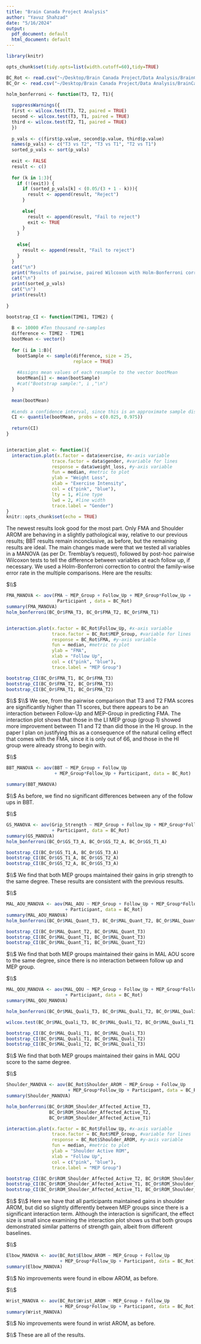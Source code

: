 ```yaml
---
title: "Brain Canada Project Analysis"
author: "Yavuz Shahzad"
date: "5/16/2024"
output:
  pdf_document: default
  html_document: default
---
```


```r
library(knitr)

opts_chunk$set(tidy.opts=list(width.cutoff=60),tidy=TRUE)

BC_Rot <- read.csv("~/Desktop/Brain Canada Project/Data Analysis/BrainCanadaFinalRotated.csv")
BC_Or <- read.csv("~/Desktop/Brain Canada Project/Data Analysis/BrainCanada.csv")

holm_bonferroni <- function(T3, T2, T1){
  
  suppressWarnings({
  first <- wilcox.test(T3, T2, paired = TRUE)
  second <- wilcox.test(T3, T1, paired = TRUE)
  third <- wilcox.test(T2, T1, paired = TRUE)
  })
  
  p_vals <- c(first$p.value, second$p.value, third$p.value)
  names(p_vals) <- c("T3 vs T2", "T3 vs T1", "T2 vs T1")
  sorted_p_vals <- sort(p_vals)
  
  exit <- FALSE
  result <- c()
  
  for (k in 1:3){
    if (!(exit)) {
      if (sorted_p_vals[k] < (0.05/(3 + 1 - k))){
        result <- append(result, "Reject")
      }
      
      else{
        result <- append(result, "Fail to reject")
        exit <- TRUE
      }
    }
    
    else{
      result <- append(result, "Fail to reject")
    }
  }
  cat("\n")
  print("Results of pairwise, paired Wilcoxon with Holm-Bonferroni correction for multiple comparisons")
  cat("\n")
  print(sorted_p_vals)
  cat("\n")
  print(result)
  
}

bootstrap_CI <- function(TIME1, TIME2) {
  
  B <- 10000 #Ten thousand re-samples
  difference <- TIME2 - TIME1
  bootMean <- vector()
  
  for (i in 1:B){
    bootSample <- sample(difference, size = 25,
                         replace = TRUE)
    
    #Assigns mean values of each resample to the vector bootMean
    bootMean[i] <- mean(bootSample)
    #cat("Bootstrap sample:", i ,"\n")
  }
  
  mean(bootMean)
  
  #Lends a confidence interval, since this is an approximate sample distribution.
  CI <- quantile(bootMean, probs = c(0.025, 0.975))
  
  return(CI)
}


interaction_plot <- function(){
  interaction.plot(x.factor = data$exercise, #x-axis variable
                 trace.factor = data$gender, #variable for lines
                 response = data$weight_loss, #y-axis variable
                 fun = median, #metric to plot
                 ylab = "Weight Loss",
                 xlab = "Exercise Intensity",
                 col = c("pink", "blue"),
                 lty = 1, #line type
                 lwd = 2, #line width
                 trace.label = "Gender")
}
knitr::opts_chunk$set(echo = TRUE)
```

The newest results look good for the most part. Only FMA and Shoulder AROM are behaving in a slightly pathological way, relative to our previous results; BBT results remain inconclusive, as before, but the remaining results are ideal. The main changes made were that we tested all variables in a MANOVA (as per Dr. Tremblay's request), followed by post-hoc pairwise Wilcoxon tests to tell the difference between variables at each follow up, if necessary. We used a Holm-Bonferroni correction to control the family-wise error rate in the multiple comparisons. Here are the results:

$\\$
\textbf{FMA}

```r
FMA_MANOVA <- aov(FMA ~ MEP_Group + Follow_Up + MEP_Group*Follow_Up + 
                   Participant , data = BC_Rot)
summary(FMA_MANOVA)
holm_bonferroni(BC_Or$FMA_T3, BC_Or$FMA_T2, BC_Or$FMA_T1)


interaction.plot(x.factor = BC_Rot$Follow_Up, #x-axis variable
                 trace.factor = BC_Rot$MEP_Group, #variable for lines
                 response = BC_Rot$FMA, #y-axis variable
                 fun = median, #metric to plot
                 ylab = "FMA",
                 xlab = "Follow Up",
                 col = c("pink", "blue"),
                 trace.label = "MEP Group")

bootstrap_CI(BC_Or$FMA_T1, BC_Or$FMA_T3)
bootstrap_CI(BC_Or$FMA_T2, BC_Or$FMA_T3)
bootstrap_CI(BC_Or$FMA_T1, BC_Or$FMA_T2)
```
$\\$
$\\$
We see, from the pairwise comparison that T3 and T2 FMA scores are significantly higher than T1 scores, but there appears to be an interaction between Follow-Up and MEP-Group in predicting FMA. The interaction plot shows that those in the LI MEP group (group 1) showed more improvement between T1 and T2 than did those in the HI group. In the paper I plan on justifying this as a consequence of the natural ceiling effect that comes with the FMA, since it is only out of 66, and those in the HI group were already strong to begin with.

$\\$
\textbf{BBT}

```r
BBT_MANOVA <- aov(BBT ~ MEP_Group + Follow_Up
                  + MEP_Group*Follow_Up + Participant, data = BC_Rot)

summary(BBT_MANOVA)
```
$\\$
As before, we find no significant differences between any of the follow ups in BBT. 

$\\$
\textbf{Grip Strength}

```r
GS_MANOVA <- aov(Grip_Strength ~ MEP_Group + Follow_Up + MEP_Group*Follow_Up 
                 + Participant, data = BC_Rot)
summary(GS_MANOVA)
holm_bonferroni(BC_Or$GS_T3_A, BC_Or$GS_T2_A, BC_Or$GS_T1_A)

bootstrap_CI(BC_Or$GS_T1_A, BC_Or$GS_T3_A)
bootstrap_CI(BC_Or$GS_T1_A, BC_Or$GS_T2_A)
bootstrap_CI(BC_Or$GS_T2_A, BC_Or$GS_T3_A)
```
$\\$
We find that both MEP groups maintained their gains in grip strength to the same degree. These results are consistent with the previous results. 

$\\$
\textbf{MAL AOU}

```r
MAL_AOU_MANOVA <- aov(MAL_AOU ~ MEP_Group + Follow_Up + MEP_Group*Follow_Up 
                      + Participant, data = BC_Rot)
summary(MAL_AOU_MANOVA)
holm_bonferroni(BC_Or$MAL_Quant_T3, BC_Or$MAL_Quant_T2, BC_Or$MAL_Quant_T1)

bootstrap_CI(BC_Or$MAL_Quant_T2, BC_Or$MAL_Quant_T3)
bootstrap_CI(BC_Or$MAL_Quant_T1, BC_Or$MAL_Quant_T3)
bootstrap_CI(BC_Or$MAL_Quant_T1, BC_Or$MAL_Quant_T2)

```
$\\$
We find that both MEP groups maintained their gains in MAL AOU score to the same degree, since there is no interaction between follow up and MEP group.

$\\$
\textbf{MAL QOU}
```r
MAL_QOU_MANOVA <- aov(MAL_QOU ~ MEP_Group + Follow_Up + MEP_Group*Follow_Up 
                      + Participant, data = BC_Rot)
summary(MAL_QOU_MANOVA)

holm_bonferroni(BC_Or$MAL_Quali_T3, BC_Or$MAL_Quali_T2, BC_Or$MAL_Quali_T1)

wilcox.test(BC_Or$MAL_Quali_T3, BC_Or$MAL_Quali_T2, BC_Or$MAL_Quali_T1, paird = TRUE)

bootstrap_CI(BC_Or$MAL_Quali_T1, BC_Or$MAL_Quali_T3)
bootstrap_CI(BC_Or$MAL_Quali_T1, BC_Or$MAL_Quali_T2)
bootstrap_CI(BC_Or$MAL_Quali_T2, BC_Or$MAL_Quali_T3)
```
$\\$
We find that both MEP groups maintained their gains in MAL QOU score to the same degree.

$\\$
\textbf{Shoulder Active ROM}

```r
Shoulder_MANOVA <- aov(BC_Rot$Shoulder_AROM ~ MEP_Group + Follow_Up 
                       + MEP_Group*Follow_Up + Participant, data = BC_Rot)
summary(Shoulder_MANOVA)

holm_bonferroni(BC_Or$ROM_Shoulder_Affected_Active_T3,
                BC_Or$ROM_Shoulder_Affected_Active_T2, 
                BC_Or$ROM_Shoulder_Affected_Active_T1)

interaction.plot(x.factor = BC_Rot$Follow_Up, #x-axis variable
                 trace.factor = BC_Rot$MEP_Group, #variable for lines
                 response = BC_Rot$Shoulder_AROM, #y-axis variable
                 fun = median, #metric to plot
                 ylab = "Shoulder Active ROM",
                 xlab = "Follow Up",
                 col = c("pink", "blue"),
                 trace.label = "MEP Group")

bootstrap_CI(BC_Or$ROM_Shoulder_Affected_Active_T2, BC_Or$ROM_Shoulder_Affected_Active_T3)
bootstrap_CI(BC_Or$ROM_Shoulder_Affected_Active_T1, BC_Or$ROM_Shoulder_Affected_Active_T3)
bootstrap_CI(BC_Or$ROM_Shoulder_Affected_Active_T1, BC_Or$ROM_Shoulder_Affected_Active_T2)

```
$\\$
$\\$
Here we have that all participants maintained gains in shoulder AROM, but did so slightly differently between MEP groups since there is a significant interaction term. Although the interaction is significant, the effect size is small since examining the interaction plot shows us that both groups demonstrated similar patterns of strength gain, albeit from different baselines.  

$\\$
\textbf{Elbow Active ROM}
```r
Elbow_MANOVA <- aov(BC_Rot$Elbow_AROM ~ MEP_Group + Follow_Up
                    + MEP_Group*Follow_Up + Participant, data = BC_Rot)
summary(Elbow_MANOVA)
```
$\\$
No improvements were found in elbow AROM, as before.

$\\$
\textbf{Wrist Active ROM}
```r
Wrist_MANOVA <- aov(BC_Rot$Wrist_AROM ~ MEP_Group + Follow_Up 
                    + MEP_Group*Follow_Up + Participant, data = BC_Rot)
summary(Wrist_MANOVA)
```
$\\$
No improvements were found in wrist AROM, as before.

$\\$
These are all of the results. 
